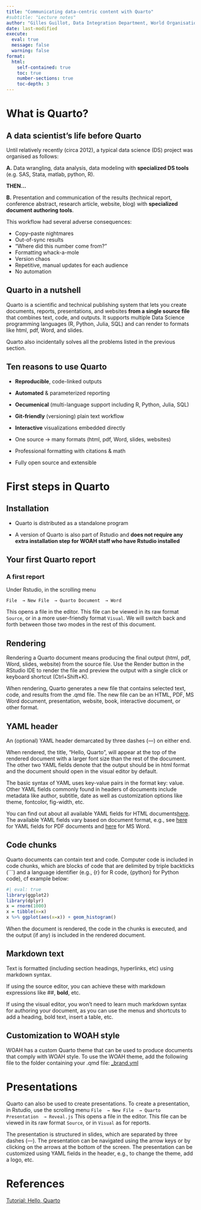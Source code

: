 ```yaml
---
title: "Communicating data-centric content with Quarto" 
#subtitle: "Lecture notes"
author: "Gilles Guillot, Data Integration Department, World Organisation for Animal Health"
date: last-modified
execute: 
  eval: true
  message: false
  warning: false
format:
  html:
    self-contained: true
    toc: true
    number-sections: true 
    toc-depth: 3
---
```


# What is Quarto?

## A data scientist's life before Quarto

Until relatively recently (circa 2012), a typical data science (DS) project was organised as follows:

**A.** Data wrangling, data analysis, data modeling with **specialized DS tools** (e.g. SAS, Stata, matlab, python, R).

**THEN...**

**B.** Presentation and communication of the results (technical report, conference abstract, research article, website, blog) with **specialized document authoring tools**.

This workflow had several adverse consequences:

-   Copy–paste nightmares
-   Out-of-sync results
-   “Where did this number come from?”
-   Formatting whack-a-mole
-   Version chaos
-   Repetitive, manual updates for each audience
-   No automation

## Quarto in a nutshell

Quarto is a scientific and technical publishing system that lets you create documents, reports, presentations, and websites **from a single source file** that combines text, code, and outputs. It supports multiple Data Science programming languages (R, Python, Julia, SQL) and can render to formats like html, pdf, Word, and slides.

Quarto also incidentally solves all the problems listed in the previous section.

## Ten reasons to use Quarto

-   **Reproducible**, code-linked outputs

-   **Automated** & parameterized reporting

-   **Oecumenical** (multi-language support including R, Python, Julia, SQL)

-   **Git-friendly** (versioning) plain text workflow

-   **Interactive** visualizations embedded directly

-   One source → many formats (html, pdf, Word, slides, websites)

-   Professional formatting with citations & math

-   Fully open source and extensible

# First steps in Quarto

## Installation

-   Quarto is distributed as a standalone program

-   A version of Quarto is also part of Rstudio and **does not require any extra installation step for WOAH staff who have Rstudio installed**

## Your first Quarto report

### A first report

Under Rstudio, in the scrolling menu

`File  → New File  → Quarto Document  → Word`

This opens a file in the editor. This file can be viewed in its raw format `Source`, or in a more user-friendly format `Visual`. 
We will switch back and forth between those two modes in the rest of this document.

## Rendering

Rendering a Quarto document means producing the final output (html, pdf, Word, slides, website) from the source file.
Use the  Render button in the RStudio IDE to render the file and preview the output with a single click or keyboard shortcut (Ctrl+Shift+K).

When rendering, Quarto generates a new file that contains selected text, code, and results from the .qmd file. The new file can be an HTML, PDF, MS Word document, presentation, website, book, interactive document, or other format.

## YAML header

An (optional) YAML header demarcated by three dashes (---) on either end.

When rendered, the title, "Hello, Quarto", will appear at the top of the rendered document with a larger font size than the rest of the document. The other two YAML fields denote that the output should be in html format and the document should open in the visual editor by default.

The basic syntax of YAML uses key-value pairs in the format key: value. Other YAML fields commonly found in headers of documents include metadata like author, subtitle, date as well as customization options like theme, fontcolor, fig-width, etc. 

You can find out about all available YAML fields for HTML documents[here](https://quarto.org/docs/reference/formats/html.html). The available YAML fields vary based on document format, e.g., see [here](https://quarto.org/docs/reference/formats/pdf.html) for YAML fields for PDF documents and [here](https://quarto.org/docs/reference/formats/docx.html) for MS Word.


## Code chunks


Quarto documents can contain text and code. 
Computer code is included in code chunks, which are blocks of code that are delimited by triple backticks (```) and a language identifier (e.g., {r} for R code, {python} for Python code), cf example below:


```r
#| eval: true
library(ggplot2)
library(dplyr)
x = rnorm(1000)
x = tibble(x=x)
x %>% ggplot(aes(x=x)) + geom_histogram()
```


When the document is rendered, the code in the chunks is executed, and the output (if any) is included in the rendered document.


##  Markdown text

Text is formatted (including section headings, hyperlinks, etc) using markdown syntax.



If using the source editor, you can achieve these with markdown expressions like ##, **bold**, etc.

If using the visual editor, you won’t need to learn much markdown syntax for authoring your document, as you can use the menus and shortcuts to add a heading, bold text, insert a table, etc. 

## Customization to WOAH style 

WOAH has a custom Quarto theme that can be used to produce documents that comply with WOAH style.
To use the WOAH theme, add the following file to the folder containing your .qmd file: [_brand.yml](./_brand.yml)

# Presentations

Quarto can also be used to create presentations.
To create a presentation, in Rstudio, use the scrolling menu
`File  → New File  → Quarto Presentation  → Reveal.js`
This opens a file in the editor. This file can be viewed in its raw format `Source`, or in `Visual` as for reports.


The presentation is structured in slides, which are separated by three dashes (---).
The presentation can be navigated using the arrow keys or by clicking on the arrows at the bottom of the screen.
The presentation can be customized using YAML fields in the header, e.g., to change the theme, add a logo, etc.



# References {.unnumbered}

[Tutorial: Hello, Quarto](https://quarto.org/docs/get-started/hello/rstudio.html)
